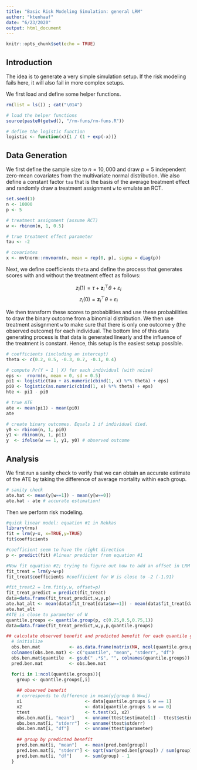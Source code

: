 ```yaml
---
title: "Basic Risk Modeling Simulation: general LRM"
author: "ktenhaaf"
date: "6/23/2020"
output: html_document
---
```


```r
knitr::opts_chunk$set(echo = TRUE)
```

## Introduction
The idea is to generate a very simple simulation setup. If the risk modeling fails here, it will also fail in more complex setups.

We first load and define some helper functions.

```r
rm(list = ls()) ; cat("\014")

# load the helper functions
source(paste0(getwd(), "/rm-funs/rm-funs.R"))

# define the logistic function
logistic <- function(x){1 / (1 + exp(-x))}
```

## Data Generation

We first define the sample size to $n = 10,000$ and draw $p = 5$ independent zero-mean covariates from the multivariate normal distribution. We also define a constant factor `tau` that is the basis of the average treatment effect and randomly draw a treatment assignment `w` to emulate an RCT.

```r
set.seed(1)
n <- 10000
p <- 5

# treatment assignment (assume RCT)
w <- rbinom(n, 1, 0.5) 

# true treatment effect parameter
tau <- -2

# covariates
x <- mvtnorm::rmvnorm(n, mean = rep(0, p), sigma = diag(p))
```

Next, we define coefficients `theta` and define the process that generates scores with and without the treatment effect as follows:

$$ z_i(1) = \tau + \mathbf{z}_i^\top \theta + \varepsilon_i$$
$$ z_i(0) = \mathbf{z}_i^\top \theta + \varepsilon_i$$

We then transform these scores to probabilities and use these probabilities to draw the binary outcome from a binomial distribution. We then use treatment asisgnment `w` to make sure that there is only one outcome `y` (the observed outcome) for each individual. The bottom line of this data generating process is that data is generated linearly and the influence of the treatment is constant. Hence, this setup is the easiest setup possible.


```r
# coefficients (including an intercept)
theta <- c(0.2, 0.5, -0.3, 0.7, -0.1, 0.4)

# compute Pr(Y = 1 | X) for each individual (with noise)
eps <-  rnorm(n, mean = 0, sd = 0.5)
pi1 <- logistic(tau + as.numeric(cbind(1, x) %*% theta) + eps)
pi0 <- logistic(as.numeric(cbind(1, x) %*% theta) + eps)
hte <- pi1 - pi0

# true ATE
ate <- mean(pi1) - mean(pi0)
ate 

# create binary outcomes. Equals 1 if individual died.
y0 <- rbinom(n, 1, pi0)
y1 <- rbinom(n, 1, pi1)
y  <- ifelse(w == 1, y1, y0) # observed outcome
```

## Analysis

We first run a sanity check to verify that we can obtain an accurate estimate of the ATE by taking the difference of average mortality within each group. 

```r
# sanity check 
ate.hat <- mean(y[w==1]) - mean(y[w==0])
ate.hat - ate # accurate estimation!
```

Then we perform risk modeling.

```r
#quick linear model: equation #1 in Rekkas
library(rms)
fit = lrm(y~x, x=TRUE,y=TRUE)
fit$coefficients 

#coefficient seem to have the right direction
p <- predict(fit) #linear predictor from equation #1

#Now fit equation #2; trying to figure out how to add an offset in LRM
fit_treat = lrm(y~w+p)
fit_treat$coefficients #coefficient for W is close to -2 (-1.91)

#fit_treat2 = lrm.fit(y,w, offset=p)
fit_treat_predict = predict(fit_treat)
data=data.frame(fit_treat_predict,w,y,p)
ate.hat_alt <- mean(data$fit_treat[data$w==1]) - mean(data$fit_treat[data$w==0]) 
ate.hat_alt
#ATE is close to parameter of W
quantile.groups <- quantile.group(p, c(0.25,0.5,0.75,1))
data=data.frame(fit_treat_predict,w,y,p,quantile.groups)

## calculate observed benefit and predicted benefit for each quantile group
  # initialize
  obs.ben.mat           <- as.data.frame(matrix(NA, ncol(quantile.groups), 4))
  colnames(obs.ben.mat) <- c("quantile", "mean", "stderr", "df")
  obs.ben.mat$quantile  <- gsub(" .*$", "", colnames(quantile.groups))
  pred.ben.mat          <- obs.ben.mat

  for(i in 1:ncol(quantile.groups)){
    group <- quantile.groups[,i]
    
    ## observed benefit
    # corresponds to difference in mean(y[group & W=w])
    x1                        <- data[quantile.groups & w == 1]
    x2                        <- data[quantile.groups & w == 0]
    ttest                     <- t.test(x1, x2)
    obs.ben.mat[i, "mean"]    <- unname(ttest$estimate[1] - ttest$estimate[2])
    obs.ben.mat[i, "stderr"]  <- unname(ttest$stderr)
    obs.ben.mat[i, "df"]      <- unname(ttest$parameter)
    
    ## group by predicted benefit
    pred.ben.mat[i, "mean"]   <- mean(pred.ben[group])
    pred.ben.mat[i, "stderr"] <- sqrt(var(pred.ben[group]) / sum(group))
    pred.ben.mat[i, "df"]     <- sum(group) - 1
  }


```

